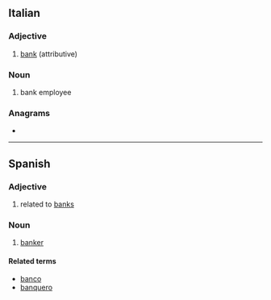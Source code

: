 {{also|bancário}}
==Italian==

===Adjective===
{{it-adj|bancar|io|ia|i|ie}}

# [[bank]] (attributive)

===Noun===
{{it-noun|m|f=bancaria}}

# bank employee

===Anagrams===
* {{l|it|carbonai}}

----

==Spanish==

===Adjective===
{{es-adj|f=bancaria}}

# related to [[bank]]s {{gloss|financial institution}}

===Noun===
{{es-noun|m|f=bancaria}}

# [[banker]]

====Related terms====
* [[banco]]
* [[banquero]]